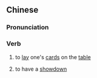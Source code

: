 {{also|摊牌}}
==Chinese==
{{zh-forms|s=摊牌}}

===Pronunciation===
{{zh-pron
|m=tānpái
|c=taan1 paai4-2
|mn=qz,xm,zz:thoaⁿ-pâi
|cat=v
}}

===Verb===
{{zh-verb}}

# to [[lay]] one's [[card]]s on the [[table]]
# {{lb|zh|figurative}} to have a [[showdown]]